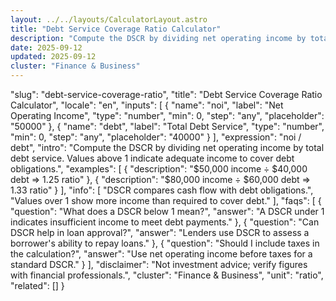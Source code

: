 ```yaml
---
layout: ../../layouts/CalculatorLayout.astro
title: "Debt Service Coverage Ratio Calculator"
description: "Compute the DSCR by dividing net operating income by total debt service. Values above 1 indicate adequate income to cover debt obligations."
date: 2025-09-12
updated: 2025-09-12
cluster: "Finance & Business"
---
```


  "slug": "debt-service-coverage-ratio",
  "title": "Debt Service Coverage Ratio Calculator",
  "locale": "en",
  "inputs": [
    {
      "name": "noi",
      "label": "Net Operating Income",
      "type": "number",
      "min": 0,
      "step": "any",
      "placeholder": "50000"
    },
    {
      "name": "debt",
      "label": "Total Debt Service",
      "type": "number",
      "min": 0,
      "step": "any",
      "placeholder": "40000"
    }
  ],
  "expression": "noi / debt",
  "intro": "Compute the DSCR by dividing net operating income by total debt service. Values above 1 indicate adequate income to cover debt obligations.",
  "examples": [
    {
      "description": "$50,000 income ÷ $40,000 debt ⇒ 1.25 ratio"
    },
    {
      "description": "$80,000 income ÷ $60,000 debt ⇒ 1.33 ratio"
    }
  ],
  "info": [
    "DSCR compares cash flow with debt obligations.",
    "Values over 1 show more income than required to cover debt."
  ],
  "faqs": [
    {
      "question": "What does a DSCR below 1 mean?",
      "answer": "A DSCR under 1 indicates insufficient income to meet debt payments."
    },
    {
      "question": "Can DSCR help in loan approval?",
      "answer": "Lenders use DSCR to assess a borrower's ability to repay loans."
    },
    {
      "question": "Should I include taxes in the calculation?",
      "answer": "Use net operating income before taxes for a standard DSCR."
    }
  ],
  "disclaimer": "Not investment advice; verify figures with financial professionals.",
  "cluster": "Finance & Business",
  "unit": "ratio",
  "related": []
}

<Calculator schema={schema} />
